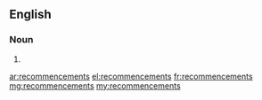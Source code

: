 ==English==

===Noun===
{{head|en|noun plural form}}

# {{plural of|recommencement|lang=en}}

[[ar:recommencements]]
[[el:recommencements]]
[[fr:recommencements]]
[[mg:recommencements]]
[[my:recommencements]]